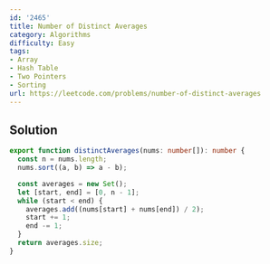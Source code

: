 ```yaml
---
id: '2465'
title: Number of Distinct Averages
category: Algorithms
difficulty: Easy
tags:
- Array
- Hash Table
- Two Pointers
- Sorting
url: https://leetcode.com/problems/number-of-distinct-averages
---
```


## Solution

```typescript filename="solution.ts" copy
export function distinctAverages(nums: number[]): number {
  const n = nums.length;
  nums.sort((a, b) => a - b);

  const averages = new Set();
  let [start, end] = [0, n - 1];
  while (start < end) {
    averages.add((nums[start] + nums[end]) / 2);
    start += 1;
    end -= 1;
  }
  return averages.size;
}
```

